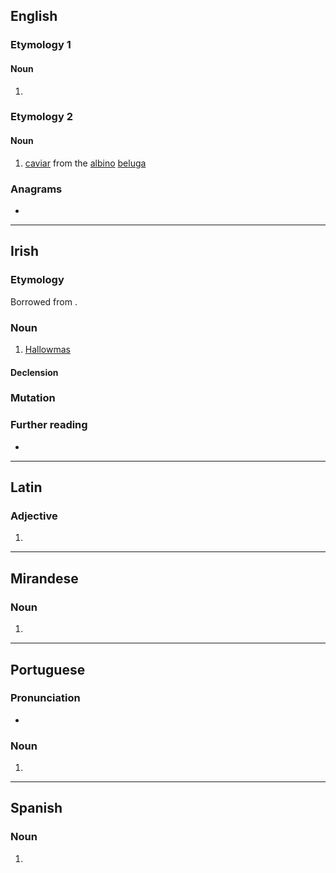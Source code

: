 {{also|Almas|almaş|almás}}
==English==

===Etymology 1===

====Noun====
{{head|en|noun form}}

# {{plural of|en|alma}}

===Etymology 2===
{{bor|en|ru|алма́з||diamond}}

====Noun====
{{en-noun|-}}

# [[caviar]] from the [[albino]] [[beluga]]

===Anagrams===
* {{anagrams|en|a=aalms|Alams|Lamas|Salam|Salma|Slama|amlas|laams|lamas|malas|salam}}

----

==Irish==

===Etymology===
Borrowed from {{bor|ga|en|Hallowmas}}.

===Noun===
{{ga-noun|m|almais|-}}

# [[Hallowmas]]

====Declension====
{{ga-decl-m1-nopl|a|lmas|lmais}}

===Mutation===
{{ga-mut}}

===Further reading===
* {{R:ga:Ó Dónaill}}

{{topics|ga|Calendar terms|Holidays}}

----

==Latin==

===Adjective===
{{la-adj-form|almās}}

# {{inflection of|la|almus||acc|f|p}}

----

==Mirandese==

===Noun===
{{head|mwl|noun form|g=f-p}}

# {{plural of|mwl|alma}}

----

==Portuguese==

===Pronunciation===
{{pt-IPA}}
* {{hyph|pt|al|mas}}

===Noun===
{{head|pt|noun form}}

# {{plural of|pt|alma}}

----

==Spanish==

===Noun===
{{head|es|noun form|g=f-p}}

# {{plural of|es|alma}}